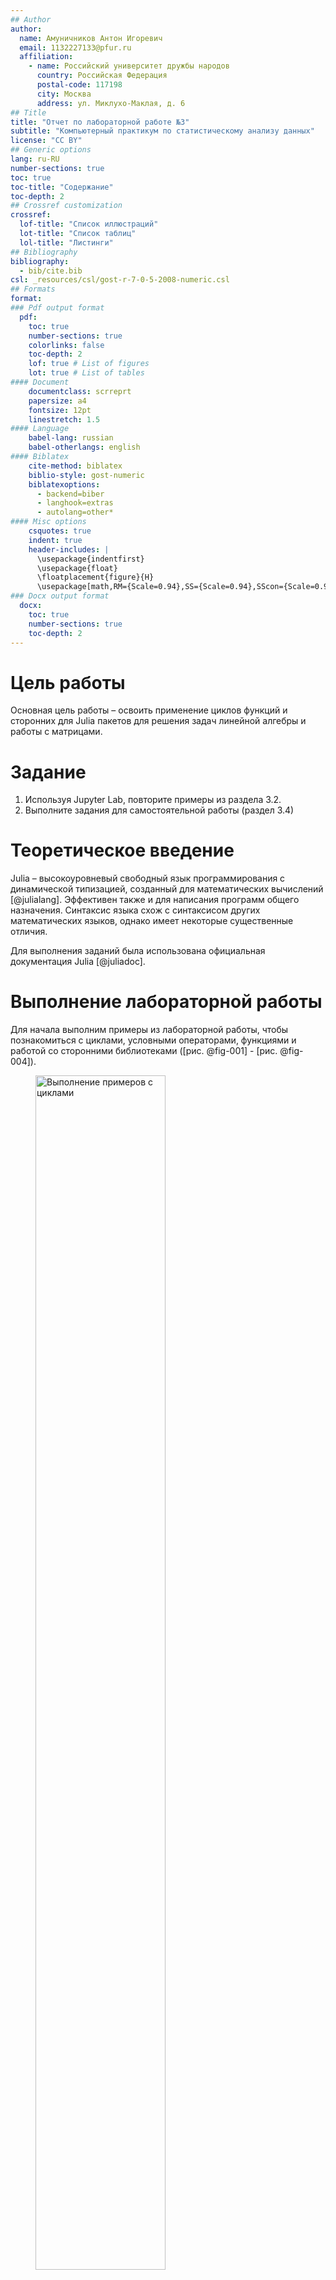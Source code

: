 ```yaml
---
## Author
author:
  name: Амуничников Антон Игоревич
  email: 1132227133@pfur.ru
  affiliation:
    - name: Российский университет дружбы народов
      country: Российская Федерация
      postal-code: 117198
      city: Москва
      address: ул. Миклухо-Маклая, д. 6
## Title
title: "Отчет по лабораторной работе №3"
subtitle: "Компьютерный практикум по статистическому анализу данных"
license: "CC BY"
## Generic options
lang: ru-RU
number-sections: true
toc: true
toc-title: "Содержание"
toc-depth: 2
## Crossref customization
crossref:
  lof-title: "Список иллюстраций"
  lot-title: "Список таблиц"
  lol-title: "Листинги"
## Bibliography
bibliography:
  - bib/cite.bib
csl: _resources/csl/gost-r-7-0-5-2008-numeric.csl
## Formats
format:
### Pdf output format
  pdf:
    toc: true
    number-sections: true
    colorlinks: false
    toc-depth: 2
    lof: true # List of figures
    lot: true # List of tables
#### Document
    documentclass: scrreprt
    papersize: a4
    fontsize: 12pt
    linestretch: 1.5
#### Language
    babel-lang: russian
    babel-otherlangs: english
#### Biblatex
    cite-method: biblatex
    biblio-style: gost-numeric
    biblatexoptions:
      - backend=biber
      - langhook=extras
      - autolang=other*
#### Misc options
    csquotes: true
    indent: true
    header-includes: |
      \usepackage{indentfirst}
      \usepackage{float}
      \floatplacement{figure}{H}
      \usepackage[math,RM={Scale=0.94},SS={Scale=0.94},SScon={Scale=0.94},TT={Scale=MatchLowercase,FakeStretch=0.9},DefaultFeatures={Ligatures=Common}]{plex-otf}
### Docx output format
  docx:
    toc: true
    number-sections: true
    toc-depth: 2
---
```



# Цель работы

Основная цель работы -- освоить применение циклов функций и сторонних для Julia пакетов для решения задач линейной алгебры и работы с матрицами.

# Задание

1. Используя Jupyter Lab, повторите примеры из раздела 3.2.
2. Выполните задания для самостоятельной работы (раздел 3.4)

# Теоретическое введение

Julia -- высокоуровневый свободный язык программирования с динамической типизацией, созданный для математических вычислений [@julialang]. Эффективен также и для написания программ общего назначения. Синтаксис языка схож с синтаксисом других математических языков, однако имеет некоторые существенные отличия.

Для выполнения заданий была использована официальная документация Julia [@juliadoc].

# Выполнение лабораторной работы

Для начала выполним примеры из лабораторной работы, чтобы познакомиться с циклами, условными операторами, функциями и работой со сторонними библиотеками ([рис. @fig-001] - [рис. @fig-004]).

![Выполнение примеров с циклами](image/1.png){#fig-001 width=70%}

![Выполнение примеров с условными выражениями](image/2.png){#fig-002 width=70%}

![Выполнение примеров с функциями](image/3.png){#fig-003 width=70%}

![Выполнение примеров со сторонними библиотеками](image/4.png){#fig-004 width=70%}

Теперь перейдем к выполнению заданий для самостоятельной работы.

Используя циклы while и for ([рис. @fig-005]):

- выведем на экран целые числа от 1 до 100 и напечатаем их квадраты;
- создадим словарь squares, который будет содержать целые числа в качестве ключей и квадраты в качестве их пар-значений;
- создадим массив squares_arr, содержащий квадраты всех чисел от 1 до 100.

![Задание №1](image/5.png){#fig-005 width=70%}

Напишем условный оператор, который печатает число, если число чётное, и строку «нечётное», если число нечётное. Перепишем код, используя тернарный оператор ([рис. @fig-006]).

![Задание №2](image/6.png){#fig-006 width=70%}

Напишем функцию add_one, которая добавляет 1 к своему входу ([рис. @fig-007]).

![Задание №3](image/7.png){#fig-007 width=70%}

Используем map() или broadcast() для задания матрицы $A$, каждый элемент которой увеличивается на единицу по сравнению с предыдущим. ([рис. @fig-008])

![Задание №4](image/8.png){#fig-008 width=70%}

Зададим матрицу $A$. Найдем $A^3$. Заменим третий столбец матрицы $A$ на сумму второго и третьего столбцов ([рис. @fig-009]).

![Задание №5](image/9.png){#fig-009 width=70%}

Создадим матрицу $B$ с элементами $B_{i1} = 10$, $B_{i2} = -10$, $B_{i3} = 10$, $i = 1, 2, \dots, 15$. Вычислим матрицу $C = B^TB$ ([рис. @fig-010]).

![Задание №6](image/10.png){#fig-010 width=70%}

Создадим матрицу $Z$ размерности 6×6, все элементы которой равны нулю, и матрицу $E$, все элементы которой равны 1. Используя цикл while или for и закономерности расположения элементов, создадим следующие матрицы размерности 6×6 ([рис. @fig-011]).

![Задание №7](image/11.png){#fig-011 width=70%}

Напишем свою функцию, аналогичную функции outer() языка R. Функция должна иметь следующий интерфейс: `outer(x,y,operation)` ([рис. @fig-012]), ([рис. @fig-013]).

![Задание №8. Реализация функции outer(). Проверка работы функции](image/12.png){#fig-012 width=70%}

![Задание №8. Проверка работы функции outer()](image/13.png){#fig-013 width=70%}

Решим систему линейных уравнений с 5 неизвестными ([рис. @fig-014]).

![Задание №9. Решение систему линейных уравнений](image/14.png){#fig-014 width=70%}

В 10 задании произведем анализ количества элементов матрицы, удовлетворяющих необходимым условиям. Вычислим выражения ([рис. @fig-015]). 

![Задание №10. Задание №11](image/15.png){#fig-015 width=70%}

# Выводы

В резульатте выполнения данной лабораторной работы я освоил применение циклов функций и сторонних для Julia пакетов для решение задач линейной алегбры и работы с матрицами.